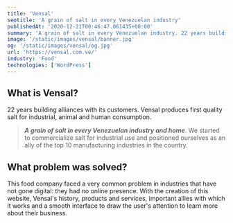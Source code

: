 ```yaml
---
title: 'Vensal'
seotitle: 'A grain of salt in every Venezuelan industry'
publishedAt: '2020-12-21T00:46:47.061435+00:00'
summary: 'A grain of salt in every Venezuelan industry. 22 years building alliances. Top quality products for industrial, animal and human consumption.'
image: '/static/images/vensal/banner.jpg'
og: '/static/images/vensal/og.jpg'
url: 'https://vensal.com.ve/'
industry: 'Food'
technologies: ['WordPress']
---
```


## What is Vensal?

22 years building alliances with its customers. Vensal produces first quality salt for industrial, animal and human consumption.

> _**A grain of salt in every Venezuelan industry and home**_. We started to commercialize salt for industrial use and positioned ourselves as an ally of the top 10 manufacturing industries in the country.

## What problem was solved?

This food company faced a very common problem in industries that have not gone digital: they had no online presence. With the creation of this website, Vensal's history, products and services, important allies with which it works and a smooth interface to draw the user's attention to learn more about their business.
